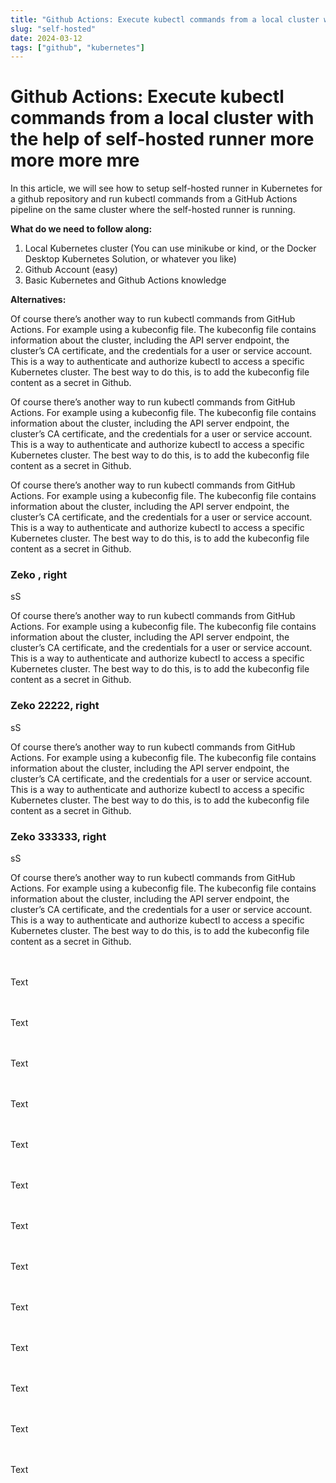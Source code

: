 ```yaml
---
title: "Github Actions: Execute kubectl commands from a local cluster with the help of self-hosted runner"
slug: "self-hosted"
date: 2024-03-12
tags: ["github", "kubernetes"]
---
```


# Github Actions: Execute kubectl commands from a local cluster with the help of self-hosted runner more more more mre

In this article, we will see how to setup self-hosted runner in Kubernetes for a github repository and run kubectl commands from a GitHub Actions pipeline on the same cluster where the self-hosted runner is running.

**What do we need to follow along:**

1. Local Kubernetes cluster (You can use minikube or kind, or the Docker Desktop Kubernetes Solution, or whatever you like)
2. Github Account (easy)
3. Basic Kubernetes and Github Actions knowledge

**Alternatives:**

Of course there’s another way to run kubectl commands from GitHub Actions.
For example using a kubeconfig file. The kubeconfig file contains information about the cluster,
including the API server endpoint, the cluster’s CA certificate, and the credentials for a user or service account. This is a way to authenticate and authorize kubectl to access a specific Kubernetes cluster. The best way to do this, is to add the kubeconfig file content as a secret in Github.

Of course there’s another way to run kubectl commands from GitHub Actions.
For example using a kubeconfig file. The kubeconfig file contains information about the cluster,
including the API server endpoint, the cluster’s CA certificate, and the credentials for a user or service account. This is a way to authenticate and authorize kubectl to access a specific Kubernetes cluster. The best way to do this, is to add the kubeconfig file content as a secret in Github.

Of course there’s another way to run kubectl commands from GitHub Actions.
For example using a kubeconfig file. The kubeconfig file contains information about the cluster,
including the API server endpoint, the cluster’s CA certificate, and the credentials for a user or service account. This is a way to authenticate and authorize kubectl to access a specific Kubernetes cluster. The best way to do this, is to add the kubeconfig file content as a secret in Github.

### Zeko , right

sS

Of course there’s another way to run kubectl commands from GitHub Actions.
For example using a kubeconfig file. The kubeconfig file contains information about the cluster,
including the API server endpoint, the cluster’s CA certificate, and the credentials for a user or service account. This is a way to authenticate and authorize kubectl to access a specific Kubernetes cluster. The best way to do this, is to add the kubeconfig file content as a secret in Github.

### Zeko 22222, right

sS

Of course there’s another way to run kubectl commands from GitHub Actions.
For example using a kubeconfig file. The kubeconfig file contains information about the cluster,
including the API server endpoint, the cluster’s CA certificate, and the credentials for a user or service account. This is a way to authenticate and authorize kubectl to access a specific Kubernetes cluster. The best way to do this, is to add the kubeconfig file content as a secret in Github.

### Zeko 333333, right

sS

Of course there’s another way to run kubectl commands from GitHub Actions.
For example using a kubeconfig file. The kubeconfig file contains information about the cluster,
including the API server endpoint, the cluster’s CA certificate, and the credentials for a user or service account. This is a way to authenticate and authorize kubectl to access a specific Kubernetes cluster. The best way to do this, is to add the kubeconfig file content as a secret in Github.

<br></br>Text

<br></br>Text

<br></br>Text

<br></br>Text

<br></br>Text

<br></br>
Text

<br></br>Text

<br></br>Text

<br></br>Text

<br></br>Text

<br></br>Text

<br></br>Text

<br></br>Text

<br></br>
